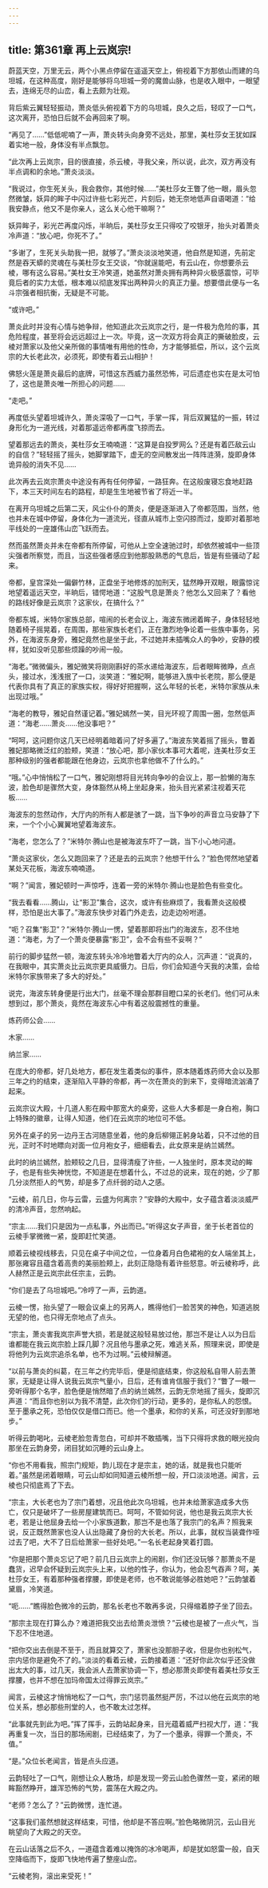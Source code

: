 ```yaml
---
---
---
```

title: 第361章 再上云岚宗!
---



蔚蓝天空，万里无云，两个小黑点停留在遥遥天空上，俯视着下方那依山而建的乌坦城，在这种高度，刚好是能够将乌坦城一旁的魔兽山脉，也是收入眼中，一眼望去，连绵无尽的山峦，看上去颇为壮观。

背后紫云翼轻轻振动，萧炎低头俯视着下方的乌坦城，良久之后，轻叹了一口气，这次离开，恐怕日后就不会再回来了啊。

“再见了……”低低呢喃了一声，萧炎转头向身旁不远处，那里，美杜莎女王犹如踩着实地一般，身体没有半点飘忽。

“此次再上云岚宗，目的很直接，杀云棱，寻我父亲，所以说，此次，双方再没有半点调和的余地。”萧炎淡淡。

“我说过，你生死关头，我会救你，其他时候……”美杜莎女王瞥了他一眼，眉头忽然微皱，妖异的眸子中闪过许些七彩光芒，片刻后，她无奈地低声自语喝道：“给我安静点，他又不是你亲人，这么关心他干嘛啊？”

妖异眸子，彩光芒再度闪烁，半晌后，美杜莎女王只得咬了咬银牙，抬头对着萧炎冷声道：“放心吧，你死不了。”

“多谢了，生死关头助我一把，就够了。”萧炎淡淡地笑道，他自然是知道，先前定然是吞天蟒的灵魂在与美杜莎女王交谈，“你就逞能吧，有云山在，你想要杀云棱，哪有这么容易。”美杜女王冷笑道，她虽然对萧炎拥有两种异火极感震惊，可毕竟后者的实力太低，根本难以彻底发挥出两种异火的真正力量。想要借此便与一名斗宗强者相抗衡，无疑是不可能。

“或许吧。”

萧炎此时并没有心情与她争辩，他知道此次云岚宗之行，是一件极为危险的事，其危险程度，甚至将会远远超过上一次。毕竟，这一次双方将会真正的撕破脸皮，云棱对萧家以及他父亲所做的事情唯有用他的性命，方才能够抵偿，所以，这个云岚宗的大长老此次，必须死，即使有着云山相护！

佛怒火莲是萧炎最后的底牌，可惜这东西威力虽然恐怖，可后遗症也实在是太可怕了，这也是萧炎唯一所担心的问题……

“走吧。”

再度低头望着坦城许久，萧炎深吸了一口气，手掌一挥，背后双翼猛的一振，转过身形化为一道光线，对着那遥远帝都再度飞掠而去。

望着那远去的萧炎，美杜莎女王喃喃道：“这算是自投罗网么？还是有着匹敌云山的自信？”轻轻摇了摇头，她脚掌踏下，虚无的空间散发出一阵阵涟漪，旋即身体诡异般的消失不见……

此次再去云岚宗萧炎中途没有再有任何停留，一路狂奔。在这般废寝忘食地赶路下，本三天时间左右的路程，却是生生地被节省了将近一半。

在离开乌坦城之后第二天，风尘仆仆的萧炎，便是逐渐进入了帝都范围，当然，他也并未在城中停留，身体化为一道流光，径直从城市上空闪掠而过，旋即对着那地平线处的一座雄伟山峦飞跃而去。

然而虽然萧炎并未在帝都有所停留，可他从上空全速驰过时，却依然被城中一些顶尖强者所察觉，而且，当这些强者感应到他那股熟悉的气息后，皆是有些骚动了起来。

帝都，皇宫深处一偏僻竹林，正盘坐于地修炼的加刑天，猛然睁开双眼，眼露惊诧地望着遥远天空，半晌后，错愕地道：“这股气息是萧炎？他怎么又回来了？看他的路线好像是云岚宗？这家伙，在搞什么？”

帝都东城，米特尔家族总部，喧闹的长老会议上，海波东微闭着眸子，身体轻轻地随着椅子摇晃着，在周围，那些家族长老们，正在激烈地争论着一些族中事务，另外，在海波东身旁，雅妃竟然也是坐于此，不过她并未插嘴众人的争吵，安静的模样，犹如没听见那些烦躁的吵闹一般。

“海老。”微微偏头，雅妃微笑将刚刚斟好的茶水递给海波东，后者眼眸微睁，点点头，接过水，浅浅抿了一口，淡笑道：“雅妃啊，能够进入族中长老院，那么便是代表你具有了真正的家族实权，得好好把握啊，这么年轻的长老，米特尔家族从未出现过哦。”

“海老的教导，雅妃自然谨记着。”雅妃嫣然一笑，目光环视了周围一圈，忽然低声道：“海老……萧炎……他没事吧？”

“呵呵，这问题你这几天已经明着暗着问了好多遍了。”海波东笑着摇了摇头，瞥着雅妃那略微泛红的脸颊，笑道：“放心吧，那小家伙本事可大着呢，连美杜莎女王那种级别的强者都能跟在他身边，云岚宗也拿他做不了什么的。”

“哦。”心中悄悄松了一口气，雅妃刚想将目光转向争吵的会议上，那一脸懒的海东波，脸色却是骤然大变，身体豁然从椅上坐起身来，抬头目光紧紧注视着天花板……

海波东的忽然动作，大厅内的所有人都是骇了一跳，当下争吵的声音立马安静了下来，一个个小心翼翼地望着海波东。

“海老，您怎么了？”米特尔·腾山也是被海波东吓了一跳，当下小心地问道。

“萧炎这家伙，怎么又跑回来了？还是去的云岚宗？他想干什么？”脸色愕然地望着某处天花板，海波东喃喃道。

“啊？”闻言，雅妃顿时一声惊呼，连着一旁的米特尔·腾山也是脸色有些变化。

“我去看看……腾山，让“影卫”集合，这次，或许有些麻烦了，我看萧炎这般模样，恐怕是出大事了。”海波东快步对着门外走去，边走边吩咐道。

“呃？召集“影卫”？”米特尔·腾山一愣，望着那即将出门的海波东，忍不住地道：“海老，为了一个萧炎便暴露“影卫”，会不会有些不妥啊？”

前行的脚步猛然一顿，海波东转头冷冷地瞥着大厅内的众人，沉声道：“说真的，在我眼中，其实萧炎比云岚宗更具威慑力。日后，你们会知道今天我的决策，会给米特尔家族带来了多大的好处。”

说完，海波东转身便是行出大门，丝毫不理会那群目瞪口呆的长老们。他们可从未想到过，那个萧炎，竟然在海波东心中有着这般震撼性的重量。

炼药师公会……

木家……

纳兰家……

在庞大的帝都，好几处地方，都在发生着类似的事件，原本随着炼药师大会以及那三年之约的结束，逐渐陷入平静的帝都，再一次在萧炎的到来下，变得暗流汹涌了起来。

云岚宗议大殿，十几道人影在殿中那宽大的桌旁，这些人大多都是一身白袍，胸口上特殊的徽章，让得人知道，他们在云岚宗的地位可不低。

另外在桌子的另一边丹王古河随意坐着，他的身后柳翎正躬身站着，只不过他的目光，正时不时地瞟向对面一位月袍女子，细细看去，此女原来是纳兰嫣然。

此时的纳兰嫣然，脸颊较之几日，显得清瘦了许些，一人独坐时，原本灵动的眸子，也是有些失神恍惚，不知道是在想着什么，不过总的说来，现在的她，少了那几分淡然拒人的气势，却是多了点纤弱的动人之感。

“云棱，前几日，你与云雷，云盛为何离宗？”安静的大殿中，女子蕴含着淡淡威严的清冷声音，忽然响起。

“宗主……我们只是因为一点私事，外出而已。”听得这女子声音，坐于长老首位的云棱手掌微微一紧，旋即赶忙笑道。

顺着云棱视线移去，只见在桌子中间之位，一位身着月白色裙袍的女人端坐其上，那张雍容且蕴含着高贵的美丽脸颊上，此刻正隐隐有着许些怒意。听云棱称呼，此人赫然正是云岚宗此任宗主，云韵。

“你们是去了乌坦城吧。”冷哼了一声，云韵道。

云棱一愣，抬头望了一眼会议桌上的另两人，瞧得他们一脸苦笑的神色，知道逃脱无望的他，也只得无奈地点了点头。

“宗主，萧炎害我岚宗声誉大损，若是就这般轻易放过他，那岂不是让人以为日后谁都能在我云岚宗脸上踩几脚？况且他与墨承之死，难逃关系，照理来说，即使是将他列为云岚宗追杀名单，也不为过啊。”云棱辩解道。

“以前与萧炎的纠葛，在三年之约完毕后，便是彻底结束，你这般私自带人前去萧家，无疑是让得人说我云岚宗气量小，日后，还有谁肯信服于我们？”瞥了一眼一旁听得那个名字，脸色便是悄然暗了点的纳兰嫣然，云韵无奈地摇了摇头，旋即沉声道：“而且你也别以为我不清楚，此次你们的行动，更多的，是你私人的怨恨。至于墨承之死，恐怕仅仅是借口而已。他一个墨承，和你的关系，可还没好到那地步。”

听得云韵喝叱，云棱老脸忽青忽白，可却并不敢插嘴，当下只得将求救的眼光投向那坐在云韵身旁，闭目犹如沉睡的云山身上。

“你也不用看我，照宗门规矩，韵儿现在才是宗主，她的话，就是我也只能听着。”虽然是闭着眼睛，可云山却如同知道云棱所想一般，开口淡淡地道。闻言，云棱也只彻底焉了下去。

“宗主，大长老也为了宗门着想，况且他此次乌坦城，也并未给萧家造成多大伤亡，仅只是破坏了一些房屋建筑而已。呵呵，不管如何说，他也是我云岚宗大长老，若是让他屈身去给一个小家族道歉，那岂不是也落了我宗门的名声？照我来说，反正既然萧家也没人认出隐藏了身份的大长老。所以，此事，就权当装聋作哑过去了吧，大不了日后给萧家一些好处吧。”一名长老起身笑着打圆。

“你是把那个萧炎忘记了吧？前几日云岚宗上的闹剧，你们还没玩够？那萧炎不是蠢货，迟早会怀疑到云岚宗头上来，以他的性子，你认为，他会忍气吞声？呵，美杜莎女王，有着那种强者撑腰，即使是老师，也不敢说能够必胜她吧？”云韵皱着黛眉，冷笑道。

“呃……”瞧得脸色微冷的云韵，那名长老也不敢再多说，只得缩着脖子坐了回去。

“那宗主现在打算么办？难道把我交出去给萧炎泄愤？”云棱也是被了一点火气，当下忍不住地道。

“把你交出去倒是不至于，而且就算交了，萧家也没那胆子收，但是你也别松气，宗内惩你是避免不了的。”淡淡的看着云棱，云韵接着道：“还好你此次似乎还没做出太大的事，过几天，我会派人去萧家协调一下，想必那萧炎即使有着美杜莎女王撑腰，也并不想在加玛帝国太过得罪云岚宗。”

闻言，云棱这才悄悄地松了一口气，宗门惩罚虽然挺严厉，不过以他在云岚宗的地位关系，想必那些刑堂的人，也不敢太过怎样。

“此事就先到此为吧。”挥了挥手，云韵站起身来，目光蕴着威严扫视大厅，道：“我再重复一次，当日的那场闹剧，已经结束了，为了一个墨承，得罪一个萧炎，不值。”

“是。”众位长老闻言，皆是点头应道。

云韵轻吐了一口气，刚想让众人散场，却是发现一旁云山脸色骤然一变，紧闭的眼眸豁然睁开，雄浑恐怖的气势，震荡在大殿之内。

“老师？怎么了？”云韵微愣，连忙道。

“这事我们虽然想就这样结束，可惜，他却是不答应啊。”脸色略微阴沉，云山目光眺望向了大殿之的天空。

在云山话落之后不久，一道蕴含着难以掩饰的冰冷喝声，却是犹如怒雷一般，自天空降临而下，旋即飞快地传遍了整座山峦。

“云棱老狗，滚出来受死！”